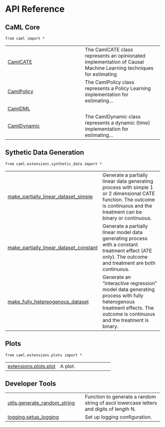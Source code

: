# API Reference {.doc .doc-index}

## CaML Core

`from caml import *`

| | |
| --- | --- |
| [CamlCATE](CamlCATE.qmd#caml.CamlCATE) | The CamlCATE class represents an opinionated implementation of Causal Machine Learning techniques for estimating |
| [CamlPolicy](CamlPolicy.qmd#caml.CamlPolicy) | The CamlPolicy class represents a Policy Learning implementation for estimating... |
| [CamlDML](CamlDML.qmd#caml.CamlDML) |  |
| [CamlDynamic](CamlDynamic.qmd#caml.CamlDynamic) | The CamlDynamic class represents a dynamic (time) implementation for estimating... |

## Sythetic Data Generation

`from caml.extensions.synthetic_data import *`

| | |
| --- | --- |
| [make_partially_linear_dataset_simple](make_partially_linear_dataset_simple.qmd#caml.extensions.synthetic_data.make_partially_linear_dataset_simple) | Generate a partially linear data generating process with simple 1 or 2 dimensional CATE function. The outcome is continuous and the treatment can be binary or continuous. |
| [make_partially_linear_dataset_constant](make_partially_linear_dataset_constant.qmd#caml.extensions.synthetic_data.make_partially_linear_dataset_constant) | Generate a partially linear model data generating process with a constant treatment effect (ATE only). The outcome and treatment are both continuous. |
| [make_fully_hetereogenous_dataset](make_fully_hetereogenous_dataset.qmd#caml.extensions.synthetic_data.make_fully_hetereogenous_dataset) | Generate an "interactive regression" model data generating process with fully heterogenous treatment effects. The outcome is continuous and the treatment is binary. |

## Plots

`from caml.extensions.plots import *`

| | |
| --- | --- |
| [extensions.plots.plot](extensions.plots.plot.qmd#caml.extensions.plots.plot) | A plot. |

## Developer Tools

| | |
| --- | --- |
| [utils.generate_random_string](utils.generate_random_string.qmd#caml.utils.generate_random_string) | Function to generate a random string of ascii lowercase letters and digits of length N. |
| [logging.setup_logging](logging.setup_logging.qmd#caml.logging.setup_logging) | Set up logging configuration. |